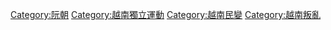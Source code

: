 [[Category:阮朝|Category:阮朝]]
[[Category:越南獨立運動|Category:越南獨立運動]]
[[Category:越南民變|Category:越南民變]]
[[Category:越南叛亂|Category:越南叛亂]]